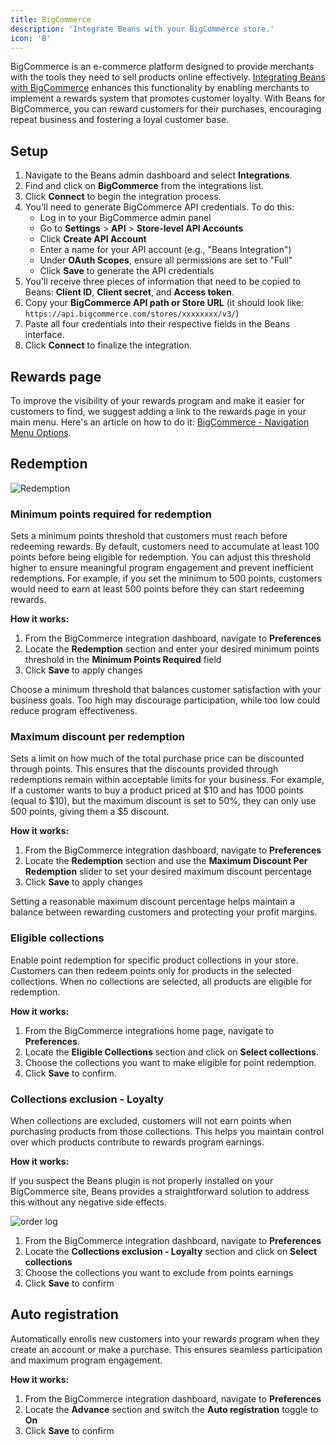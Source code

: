 ```yaml
---
title: BigCommerce
description: 'Integrate Beans with your BigCommerce store.'
icon: 'B'
---
```


BigCommerce is an e-commerce platform designed to provide merchants with the tools
they need to sell products online effectively.
[Integrating Beans with BigCommerce](https://www.trybeans.com/integrations/trellis:bigcommerce)
enhances this functionality by enabling merchants to implement a rewards system that promotes
customer loyalty. With Beans for BigCommerce, you can reward customers for their purchases,
encouraging repeat business and fostering a loyal customer base.

## Setup

1. Navigate to the Beans admin dashboard and select **Integrations**.
2. Find and click on **BigCommerce** from the integrations list.
3. Click **Connect** to begin the integration process.
4. You'll need to generate BigCommerce API credentials. To do this:
   - Log in to your BigCommerce admin panel
   - Go to **Settings** > **API** > **Store-level API Accounts**
   - Click **Create API Account**
   - Enter a name for your API account (e.g., "Beans Integration")
   - Under **OAuth Scopes**, ensure all permissions are set to "Full"
   - Click **Save** to generate the API credentials
5. You'll receive three pieces of information that need to be copied to
   Beans: **Client ID**, **Client secret**, and **Access token**.
6. Copy your **BigCommerce API path or Store URL** (it should look
   like: `https://api.bigcommerce.com/stores/xxxxxxxx/v3/`)
7. Paste all four credentials into their respective fields in the Beans interface.
8. Click **Connect** to finalize the integration.

## Rewards page

To improve the visibility of your rewards program and make it easier for customers to find,
we suggest adding a link to the rewards page in your main menu. Here's an article on how to do
it: [BigCommerce - Navigation Menu Options](https://support.bigcommerce.com/s/article/Web-Pages?language=en_US#navigation).

## Redemption

<Frame>
  <img
    src="/assets/images/integrations/bigcommerce/redemption.webp"
    alt="Redemption"
    style={{ borderRadius: '0.5rem' }}
  />
</Frame>

### Minimum points required for redemption

Sets a minimum points threshold that customers must reach before redeeming rewards. By default,
customers need to accumulate at least 100 points before being eligible for redemption. You can
adjust this threshold higher to ensure meaningful program engagement and prevent inefficient redemptions.
For example, if you set the minimum to 500 points, customers would need to earn at least 500 points before
they can start redeeming rewards.

**How it works:**

1. From the BigCommerce integration dashboard, navigate to **Preferences**
2. Locate the **Redemption** section and enter your desired minimum points threshold in the
   **Minimum Points Required** field
3. Click **Save** to apply changes

<Tip>
  Choose a minimum threshold that balances customer satisfaction with your business goals. Too high may discourage
  participation, while too low could reduce program effectiveness.
</Tip>

### Maximum discount per redemption

Sets a limit on how much of the total purchase price can be discounted through points.
This ensures that the discounts provided through redemptions remain within acceptable
limits for your business. For example, if a customer wants to buy a product priced at \$10 and
has 1000 points (equal to \$10), but the maximum discount is set to 50%, they can only use 500
points, giving them a \$5 discount.

**How it works:**

1. From the BigCommerce integration dashboard, navigate to **Preferences**
2. Locate the **Redemption** section and use the **Maximum Discount Per Redemption** slider to set
   your desired maximum discount percentage
3. Click **Save** to apply changes

<Tip>
  Setting a reasonable maximum discount percentage helps maintain a balance between rewarding customers and protecting
  your profit margins.
</Tip>

### Eligible collections

Enable point redemption for specific product collections in your store. Customers can then redeem
points only for products in the selected collections. When no collections are selected, all products
are eligible for redemption.

**How it works:**

1. From the BigCommerce integrations home page, navigate to **Preferences**.
2. Locate the **Eligible Collections** section and click on **Select collections**.
3. Choose the collections you want to make eligible for point redemption.
4. Click **Save** to confirm.

### Collections exclusion - Loyalty

When collections are excluded, customers will not earn points when purchasing products from
those collections. This helps you maintain control over which products contribute to rewards program earnings.

**How it works:**

If you suspect the Beans plugin is not properly installed on your BigCommerce site, Beans
provides a straightforward solution to address this without any negative side effects.

<Frame>
  <img src="/assets/images/integrations/bigcommerce/Reinstall.gif" alt="order log" style={{ borderRadius: '0.5rem' }} />
</Frame>

1. From the BigCommerce integration dashboard, navigate to **Preferences**
2. Locate the **Collections exclusion - Loyalty** section and click on **Select collections**
3. Choose the collections you want to exclude from points earnings
4. Click **Save** to confirm

## Auto registration

Automatically enrolls new customers into your rewards program when they create an account
or make a purchase. This ensures seamless participation and maximum program engagement.

**How it works:**

1. From the BigCommerce integration dashboard, navigate to **Preferences**
2. Locate the **Advance** section and switch the **Auto registration** toggle to **On**
3. Click **Save** to confirm
